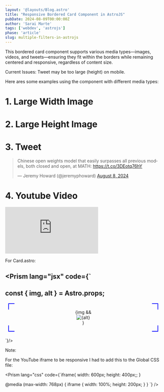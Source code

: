 ```yaml
---
layout: '@layouts/Blog.astro'
title: "Responsive Bordered Card Component in AstroJS"
pubDate: 2024-08-09T00:00:00Z
author: 'Sarai Marte'
tags: ['webdev', 'astrojs']
phase: 'article'
slug: multiple-filters-in-astrojs
---
```





This bordered card component supports various media types—images, videos, and tweets—ensuring they fit within the borders while remaining centered and responsive, regardless of content size.

Current Issues: Tweet may be too large (height) on mobile.

Here ares some examples using the component with different media types: 

# 1. Large Width Image

<Card img = {img} alt = "When to do dx or dy in Disk Method?"></Card>

# 2. Large Height Image

<Card img = {img2} alt = "Telescoping Series Solution"></Card>

# 3. Tweet

<Card >

<blockquote class="twitter-tweet"><p lang="en" dir="ltr">Chinese open weights model that easily surpasses all previous models, both closed and open, at MATH: <a href="https://t.co/3DEotq76hY">https://t.co/3DEotq76hY</a></p>&mdash; Jeremy Howard (@jeremyphoward) <a href="https://twitter.com/jeremyphoward/status/1821557546102174194?ref_src=twsrc%5Etfw">August 8, 2024</a></blockquote> <script async src="https://platform.twitter.com/widgets.js" charset="utf-8"></script>

</Card>

# 4. Youtube Video

<Card >

<iframe src="https://www.youtube.com/embed/tuT9Mp-Cnck?si=e8yspLZ8Tvo__8ty" title="YouTube video player" frameborder="0" allow="accelerometer; autoplay; clipboard-write; encrypted-media; gyroscope; picture-in-picture; web-share" referrerpolicy="strict-origin-when-cross-origin" allowfullscreen></iframe>

</Card>

<DropDown title = "Full Code">

For Card.astro: 

<Prism lang="jsx" code={`
---
const { img, alt } = Astro.props;
---
<div class="card">
  <div class="content">
    {img && <img src={img.src} alt={alt} />} <!-- Optional img and alt -->
    <slot></slot>
  </div>
</div>

<style>

  /*bordered part of the component (conic stuff) by Temani Afif https://stackoverflow.com/a/61913549*/
  .card {
    margin: 20px 10px; /*10px margin left and right so that it fits the width of the content*/
    --b: 2px;   /* thickness of the border */
    --c: blue;   /* color of the border */
    --w: 20px;  /* width of border */
    
    display: inline-block;
    max-width: 100%;
    padding: var(--w);
    position: relative;
    box-sizing: border-box;
    display: flex;
    justify-content: center;
    align-items: center;
  }

  .card::before {
    content: "";
    position: absolute;
    inset: 0;
    background:
      conic-gradient(from 90deg  at top    var(--b) left  var(--b),#0000 90deg,var(--c) 0) 0    0    / var(--w) var(--w) border-box no-repeat,
      conic-gradient(from 180deg at top    var(--b) right var(--b),#0000 90deg,var(--c) 0) 100% 0    / var(--w) var(--w) border-box no-repeat,
      conic-gradient(from 0deg   at bottom var(--b) left  var(--b),#0000 90deg,var(--c) 0) 0    100% / var(--w) var(--w) border-box no-repeat,
      conic-gradient(from -90deg at bottom var(--b) right var(--b),#0000 90deg,var(--c) 0) 100% 100% / var(--w) var(--w) border-box no-repeat;
    }

  .content {
    max-width: 100%;
    display: flex;
    flex-direction: column;
    justify-content: center;
    align-items: center;
    overflow: hidden;
    z-index:1; /* so that tweets are clickable*/
  }

  img {
    display: block;
    max-width: 100%;
    max-height: 500px;
    width: auto;
    height: auto;
    object-fit: contain;
  }

  :global(.twitter-tweet) {
    max-width: 100% !important;
    width: 100% !important;
    
  }

  @media (max-width: 768px) {
    .card {
        width: 100%;
        padding: 10px;
    }

    :global(.twitter-tweet) {
        max-width: auto  !important;
        height:auto  !important;
    }
    
  }
</style>

`}/>

Note:

For the YouTube iframe to be responsive I had to add this to the Global CSS file:

<Prism lang="css" code={`iframe{
    width: 600px;
    height: 400px;;
}
  
@media (max-width: 768px) {
    iframe {
        width: 100%;
        height: 200px;
    }
}
`} />



</DropDown>

